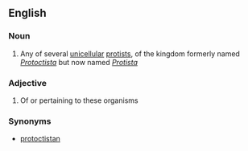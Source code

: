 ==English==

===Noun===
{{en-noun}}

# Any of several [[unicellular]] [[protist]]s, of the kingdom formerly named ''[[Protoctista]]'' but now named ''[[Protista]]''

===Adjective===
{{en-adj}}

# Of or pertaining to these organisms

===Synonyms===
*[[protoctistan]]